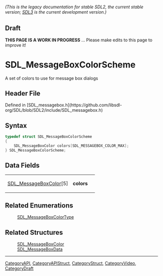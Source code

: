 ====== (This is the legacy documentation for stable SDL2, the current stable version; [https://wiki.libsdl.org/SDL3/ SDL3] is the current development version.) ======

== Draft ==

'''THIS PAGE IS A WORK IN PROGRESS''' ... Please make edits to this page to improve it!


<!-- #*^*^*^*^*See https://wiki.libsdl.org/SGStructures for details on editing this page*^*^*^*^* -->
= SDL_MessageBoxColorScheme =

A set of colors to use for message box dialogs

== Header File ==

Defined in [SDL_messagebox.h](https://github.com/libsdl-org/SDL/blob/SDL2/include/SDL_messagebox.h)

== Syntax ==

<syntaxhighlight lang='c'>
typedef struct SDL_MessageBoxColorScheme
{
    SDL_MessageBoxColor colors[SDL_MESSAGEBOX_COLOR_MAX];
} SDL_MessageBoxColorScheme;</syntaxhighlight>

== Data Fields ==

{|
|[[SDL_MessageBoxColor]][5]
|'''colors'''
| 
|}

== Related Enumerations ==

:[[SDL_MessageBoxColorType]]

== Related Structures ==

:[[SDL_MessageBoxColor]]
:[[SDL_MessageBoxData]]

----
[[CategoryAPI]], [[CategoryAPIStruct]], [[CategoryStruct]], [[CategoryVideo]], [[CategoryDraft]]


